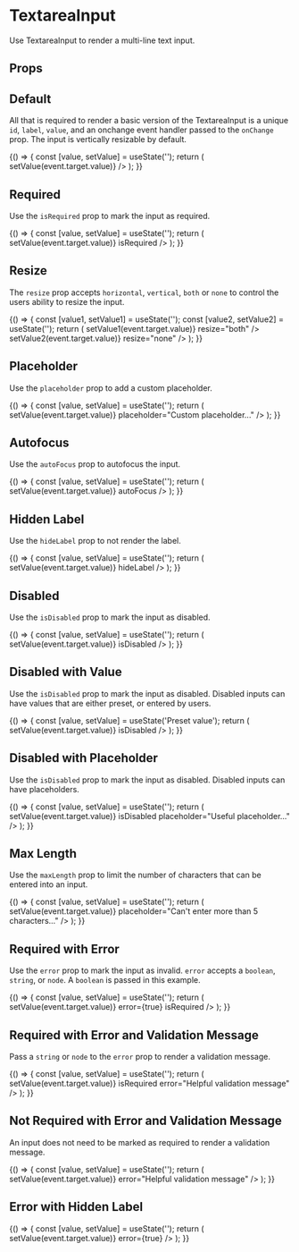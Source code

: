 
<Meta title="Components/Form Inputs/TextareaInput" component={TextareaInput} />

# TextareaInput

Use TextareaInput to render a multi-line text input.

## Props

<ArgsTable of={TextareaInput} />

## Default

All that is required to render a basic version of the TextareaInput is a unique `id`, `label`, `value`, and an onchange event handler passed to the `onChange` prop.
The input is vertically resizable by default.

<Canvas>
  <Story name="Default">
    {() => {
      const [value, setValue] = useState('');
      return (
        <TextareaInput
          id="default"
          value={value}
          label="TextareaInput"
          onChange={event => setValue(event.target.value)}
        />
      );
    }}
  </Story>
</Canvas>

## Required

Use the `isRequired` prop to mark the input as required.

<Canvas>
  <Story name="Required">
    {() => {
      const [value, setValue] = useState('');
      return (
        <TextareaInput
          id="required"
          value={value}
          label="Required TextareaInput"
          onChange={event => setValue(event.target.value)}
          isRequired
        />
      );
    }}
  </Story>
</Canvas>

## Resize

The `resize` prop accepts `horizontal`, `vertical`, `both` or `none` to control the users ability to resize the input.

<Canvas>
  <Story name="Resize">
    {() => {
      const [value1, setValue1] = useState('');
      const [value2, setValue2] = useState('');
      return (
        <Box childGap="md">
          <TextareaInput
            id="resizeBoth"
            value={value1}
            label="Resize Me Vertically and Horizontally"
            onChange={event => setValue1(event.target.value)}
            resize="both"
          />
          <TextareaInput
            id="resizeNone"
            value={value2}
            label="Can't resize me"
            onChange={event => setValue2(event.target.value)}
            resize="none"
          />
        </Box>
      );
    }}
  </Story>
</Canvas>

## Placeholder

Use the `placeholder` prop to add a custom placeholder.

<Canvas>
  <Story name="Placeholder">
    {() => {
      const [value, setValue] = useState('');
      return (
        <TextareaInput
          id="placeholder"
          value={value}
          label="Placholder TextareaInput"
          onChange={event => setValue(event.target.value)}
          placeholder="Custom placeholder..."
        />
      );
    }}
  </Story>
</Canvas>

## Autofocus

Use the `autoFocus` prop to autofocus the input.

<Canvas>
  <Story name="Autofocus">
    {() => {
      const [value, setValue] = useState('');
      return (
        <TextareaInput
          id="autofocus"
          value={value}
          label="Autofocus TextareaInput"
          onChange={event => setValue(event.target.value)}
          autoFocus
        />
      );
    }}
  </Story>
</Canvas>

## Hidden Label

Use the `hideLabel` prop to not render the label.

<Canvas>
  <Story name="Hidden Label">
    {() => {
      const [value, setValue] = useState('');
      return (
        <TextareaInput
          id="hiddenLabel"
          value={value}
          label="Hidden TextareaInput"
          onChange={event => setValue(event.target.value)}
          hideLabel
        />
      );
    }}
  </Story>
</Canvas>

## Disabled

Use the `isDisabled` prop to mark the input as disabled.

<Canvas>
  <Story name="Disabled">
    {() => {
      const [value, setValue] = useState('');
      return (
        <TextareaInput
          id="disabled"
          value={value}
          label="Disabled TextareaInput"
          onChange={event => setValue(event.target.value)}
          isDisabled
        />
      );
    }}
  </Story>
</Canvas>

## Disabled with Value

Use the `isDisabled` prop to mark the input as disabled. Disabled inputs can have values that are either preset, or entered by users.

<Canvas>
  <Story name="Disabled with Value">
    {() => {
      const [value, setValue] = useState('Preset value');
      return (
        <TextareaInput
          id="disabledWithValue"
          value={value}
          label="Disabled TextareaInput With Value"
          onChange={event => setValue(event.target.value)}
          isDisabled
        />
      );
    }}
  </Story>
</Canvas>

## Disabled with Placeholder

Use the `isDisabled` prop to mark the input as disabled. Disabled inputs can have placeholders.

<Canvas>
  <Story name="Disabled with Placeholder">
    {() => {
      const [value, setValue] = useState('');
      return (
        <TextareaInput
          id="disabledWithPlaceholder"
          value={value}
          label="Disabled TextareaInput With Placeholder"
          onChange={event => setValue(event.target.value)}
          isDisabled
          placeholder="Useful placeholder..."
        />
      );
    }}
  </Story>
</Canvas>

## Max Length

Use the `maxLength` prop to limit the number of characters that can be entered into an input.

<Canvas>
  <Story name="Max Length">
    {() => {
      const [value, setValue] = useState('');
      return (
        <TextareaInput
          id="maxLength"
          value={value}
          label="TextareaInput Label"
          maxLength="5"
          onChange={event => setValue(event.target.value)}
          placeholder="Can't enter more than 5 characters..."
        />
      );
    }}
  </Story>
</Canvas>

## Required with Error

Use the `error` prop to mark the input as invalid. `error` accepts a `boolean`, `string`, or `node`. A `boolean` is passed in this example.

<Canvas>
  <Story name="Required with Error">
    {() => {
      const [value, setValue] = useState('');
      return (
        <TextareaInput
          id="requiredWithError"
          value={value}
          label="TextareaInput Label"
          onChange={event => setValue(event.target.value)}
          error={true}
          isRequired
        />
      );
    }}
  </Story>
</Canvas>

## Required with Error and Validation Message

Pass a `string` or `node` to the `error` prop to render a validation message.

<Canvas>
  <Story name="Required with Error and Validation Message">
    {() => {
      const [value, setValue] = useState('');
      return (
        <TextareaInput
          id="requiredWithValidationMessage"
          value={value}
          label="TextareaInput Label"
          onChange={event => setValue(event.target.value)}
          isRequired
          error="Helpful validation message"
        />
      );
    }}
  </Story>
</Canvas>

## Not Required with Error and Validation Message

An input does not need to be marked as required to render a validation message.

<Canvas>
  <Story name="Not Required with Error and Validation Message">
    {() => {
      const [value, setValue] = useState('');
      return (
        <TextareaInput
          id="notRequiredWithValidationMessage"
          value={value}
          label="TextareaInput Label"
          onChange={event => setValue(event.target.value)}
          error="Helpful validation message"
        />
      );
    }}
  </Story>
</Canvas>

## Error with Hidden Label

<Canvas>
  <Story name="Error with Hidden Label">
    {() => {
      const [value, setValue] = useState('');
      return (
        <TextareaInput
          id="errorWithHiddenLabel"
          value={value}
          label="TextareaInput Label"
          hideLabel
          onChange={event => setValue(event.target.value)}
          error={true}
        />
      );
    }}
  </Story>
</Canvas>
